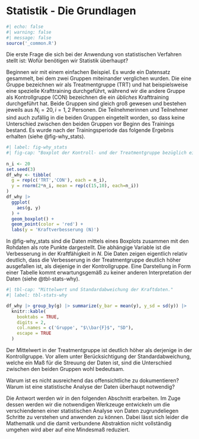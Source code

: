 # Statistik - Die Grundlagen

```r
#| echo: false
#| warning: false
#| message: false
source('_common.R')
```

Die erste Frage die sich bei der Anwendung von statistischen Verfahren stellt ist:
Wofür benötigen wir Statistik überhaupt?

Beginnen wir mit einem einfachen Beispiel. Es wurde ein Datensatz gesammelt, bei dem zwei Gruppen miteinander verglichen wurden. Die eine Gruppe bezeichnen wir als Treatmentgruppe (TRT) und hat beispielsweise eine spezielle Krafttraining durchgeführt, während wir die andere Gruppe als Kontrollgruppe (CON) bezeichnen die ein *übliches* Krafttraining durchgeführt hat. Beide Gruppen sind gleich groß gewesen und bestehen jeweils aus $N_i = 20, i = 1,2$ Personen. Die Teilnehmerinnen und Teilnehmer sind auch zufällig in die beiden Gruppen eingeteilt worden, so dass keine Unterschied zwischen den beiden Gruppen vor Beginn des Trainings bestand. Es wurde nach der Trainingsperiode das folgende Ergebnis erhalten (siehe @fig-why_stats). 

```r
#| label: fig-why_stats
#| fig-cap: "Boxplot der Kontroll- und der Treatmentgruppe bezüglich einer abhängigen Variable (Rohdaten als rote Punkte)"
 
n_i <- 20
set.seed(3)
df_why <- tibble(
  g = rep(c('TRT','CON'), each = n_i),
  y = rnorm(2*n_i, mean = rep(c(15,10), each=n_i))
)
df_why |> 
  ggplot(
    aes(g, y)
  ) +
  geom_boxplot() + 
  geom_point(color = 'red') +
  labs(y = 'Kraftverbesserung (N)')
```

In @fig-why_stats sind die Daten mittels eines Boxplots zusammen mit den Rohdaten als rote Punkte dargestellt. Die abhängige Variable ist die Verbesserung in der Kraftfähigkeit in $N$. Die Daten zeigen eigentlich relativ deutlich, dass die Verbesserung in der Treatmentgruppe deutlich höher ausgefallen ist, als diejenige in der Kontrollgruppe. Eine Darstellung in Form einer Tabelle kommt erwartungsgemäß zu keiner anderen Interpretation der Daten (siehe @tbl-stats-why).

```r
#| tbl-cap: "Mittelwert und Standardabweichung der Kraftdaten."
#| label: tbl-stats-why

df_why |> group_by(g) |> summarize(y_bar = mean(y), y_sd = sd(y)) |> 
  knitr::kable(
    booktabs = TRUE,
    digits = 2,
    col.names = c('Gruppe', "$\\bar{F}$", "SD"),
    escape = TRUE
  )
```

Der Mittelwert in der Treatmentgruppe ist deutlich höher als derjenige in der Kontrollgruppe. Vor allem unter Berücksichtigung der Standardabweichung, welche ein Maß für die Streuung der Daten ist, sind die Unterschied zwischen den beiden Gruppen wohl bedeutsam.

Warum ist es nicht ausreichend das offensichtliche zu dokumentieren? Warum ist eine statistische Analyse der Daten überhaupt notwendig?

Die Antwort werden wir in den folgenden Abschnitt erarbeiten. Im Zuge dessen werden wir die notwendigen Werkzeuge entwickeln um die verschiendenen einer statistischen Analyse von Daten zugrundeliegen Schritte zu verstehen und anwenden zu können. Dabei lässt sich leider die Mathematik und die damit verbundene Abstraktion nicht vollständig umgehen wird aber auf eine Mindesmaß reduziert.

